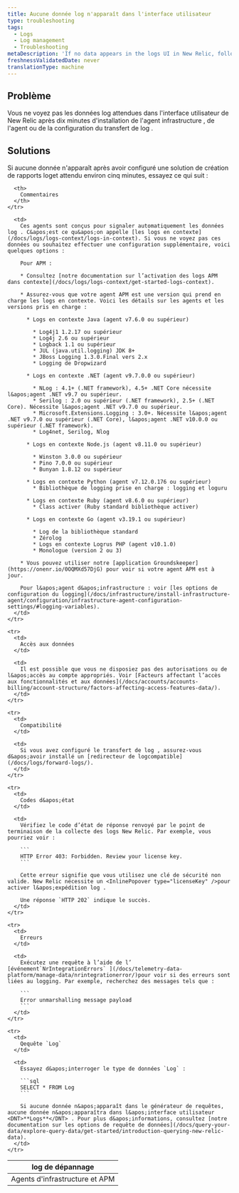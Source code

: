 ```yaml
---
title: Aucune donnée log n'apparaît dans l'interface utilisateur
type: troubleshooting
tags:
  - Logs
  - Log management
  - Troubleshooting
metaDescription: 'If no data appears in the logs UI in New Relic, follow these troubleshooting tips.'
freshnessValidatedDate: never
translationType: machine
---
```


## Problème

Vous ne voyez pas les données log attendues dans l&apos;interface utilisateur de New Relic après dix minutes d&apos;installation de l&apos;agent infrastructure , de l&apos;agent <InlinePopover type="apm" />ou de la configuration du transfert de log .

## Solutions

Si aucune donnée n&apos;apparaît après avoir configuré une solution de création de rapports loget attendu environ cinq minutes, essayez ce qui suit :

<table>
  <thead>
    <tr>
      <th>
        log de dépannage
      </th>

      <th>
        Commentaires
      </th>
    </tr>
  </thead>

  <tbody>
    <tr>
      <td>
        Agents d&apos;infrastructure et APM
      </td>

      <td>
        Ces agents sont conçus pour signaler automatiquement les données log . C&apos;est ce qu&apos;on appelle [les logs en contexte](/docs/logs/logs-context/logs-in-context). Si vous ne voyez pas ces données ou souhaitez effectuer une configuration supplémentaire, voici quelques options :

        Pour APM :

        * Consultez [notre documentation sur l’activation des logs APM dans contexte](/docs/logs/logs-context/get-started-logs-context).

        * Assurez-vous que votre agent APM est une version qui prend en charge les logs en contexte. Voici les détails sur les agents et les versions pris en charge :

          * Logs en contexte Java (agent v7.6.0 ou supérieur)

            * Log4j1 1.2.17 ou supérieur
            * Log4j 2.6 ou supérieur
            * Logback 1.1 ou supérieur
            * JUL (java.util.logging) JDK 8+
            * JBoss Logging 1.3.0.Final vers 2.x
            * Logging de Dropwizard

          * Logs en contexte .NET (agent v9.7.0.0 ou supérieur)

            * NLog : 4.1+ (.NET framework), 4.5+ .NET Core nécessite l&apos;agent .NET v9.7 ou supérieur.
            * Serilog : 2.0 ou supérieur (.NET framework), 2.5+ (.NET Core). Nécessite l&apos;agent .NET v9.7.0 ou supérieur.
            * Microsoft.Extensions.Logging : 3.0+. Nécessite l&apos;agent .NET v9.7.0 ou supérieur (.NET Core), l&apos;agent .NET v10.0.0 ou supérieur (.NET framework).
            * Log4net, Serilog, Nlog

          * Logs en contexte Node.js (agent v8.11.0 ou supérieur)

            * Winston 3.0.0 ou supérieur
            * Pino 7.0.0 ou supérieur
            * Bunyan 1.8.12 ou supérieur

          * Logs en contexte Python (agent v7.12.0.176 ou supérieur)
            * Bibliothèque de logging prise en charge : logging et loguru

          * Logs en contexte Ruby (agent v8.6.0 ou supérieur)
            * Class activer (Ruby standard bibliothèque activer)

          * Logs en contexte Go (agent v3.19.1 ou supérieur)

            * Log de la bibliothèque standard
            * Zérolog
            * Logs en contexte Logrus PHP (agent v10.1.0)
            * Monologue (version 2 ou 3)

        * Vous pouvez utiliser notre [application Groundskeeper](https://onenr.io/0OQMXd57DjG) pour voir si votre agent APM est à jour.

        Pour l&apos;agent d&apos;infrastructure : voir [les options de configuration du logging](/docs/infrastructure/install-infrastructure-agent/configuration/infrastructure-agent-configuration-settings/#logging-variables).
      </td>
    </tr>

    <tr>
      <td>
        Accès aux données
      </td>

      <td>
        Il est possible que vous ne disposiez pas des autorisations ou de l&apos;accès au compte appropriés. Voir [Facteurs affectant l’accès aux fonctionnalités et aux données](/docs/accounts/accounts-billing/account-structure/factors-affecting-access-features-data/).
      </td>
    </tr>

    <tr>
      <td>
        Compatibilité
      </td>

      <td>
        Si vous avez configuré le transfert de log , assurez-vous d&apos;avoir installé un [redirecteur de logcompatible](/docs/logs/forward-logs/).
      </td>
    </tr>

    <tr>
      <td>
        Codes d&apos;état
      </td>

      <td>
        Vérifiez le code d’état de réponse renvoyé par le point de terminaison de la collecte des logs New Relic. Par exemple, vous pourriez voir :

        ```
        HTTP Error 403: Forbidden. Review your license key.
        ```

        Cette erreur signifie que vous utilisez une clé de sécurité non valide. New Relic nécessite un <InlinePopover type="licenseKey" />pour activer l&apos;expédition log .

        Une réponse `HTTP 202` indique le succès.
      </td>
    </tr>

    <tr>
      <td>
        Erreurs
      </td>

      <td>
        Exécutez une requête à l’aide de l’ [événement`NrIntegrationErrors` ](/docs/telemetry-data-platform/manage-data/nrintegrationerror/)pour voir si des erreurs sont liées au logging. Par exemple, recherchez des messages tels que :

        ```
        Error unmarshalling message payload
        ```
      </td>
    </tr>

    <tr>
      <td>
        Qequête `Log`
      </td>

      <td>
        Essayez d&apos;interroger le type de données `Log` :

        ```sql
        SELECT * FROM Log
        ```

        Si aucune donnée n&apos;apparaît dans le générateur de requêtes, aucune donnée n&apos;apparaîtra dans l&apos;interface utilisateur <DNT>**Logs**</DNT> . Pour plus d&apos;informations, consultez [notre documentation sur les options de requête de données](/docs/query-your-data/explore-query-data/get-started/introduction-querying-new-relic-data).
      </td>
    </tr>
  </tbody>
</table>